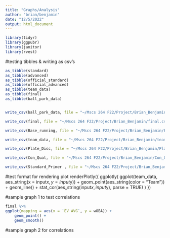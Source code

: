 ```yaml
---
title: "Graphs/Analysis"
author: "brian/benjamin"
date: "12/5/2022"
output: html_document
---
```


```r
library(tidyr)
library(ggpubr)
library(janitor)
library(rvest)
```

#testing tibbles & writing as csv's

```r
as_tibble(standard)
as_tibble(advanced)
as_tibble(official_standard)
as_tibble(official_advanced)
as_tibble(team_data)
as_tibble(final)
as_tibble(ball_park_data)


write_csv(ball_park_data, file = "~/Mscs 264 F22/Project/Brian_Benjamin/ball_park_data.csv")

write_csv(final, file = "~/Mscs 264 F22/Project/Brian_Benjamin/final.csv")

write_csv(Base_running, file = "~/Mscs 264 F22/Project/Brian_Benjamin/Base_running.csv")

write_csv(team_data, file = "~/Mscs 264 F22/Project/Brian_Benjamin/team_data.csv")

write_csv(Plate_Disc, file = "~/Mscs 264 F22/Project/Brian_Benjamin/Plate_Disc.csv")

write_csv(Con_Qual, file = "~/Mscs 264 F22/Project/Brian_Benjamin/Con_Qual.csv")

write_csv(Standard_Primer , file = "~/Mscs 264 F22/Project/Brian_Benjamin/Standard_Primer.csv")


```

#test format for rendering plot
renderPlotly({
  ggplotly(
    ggplot(team_data, aes_string(x = input$x, y = input$y)) +
      geom_point(aes_string(color = "Team")) +
      geom_line() +
      stat_cor(aes_string(input$x, input$y), parse = TRUE)
  )
})



#sample graph 1 to test correlations

```r
final %>%
ggplot(mapping = aes(x = `EV AVG`, y = wOBA)) +
    geom_point() +
    geom_smooth() 
```




#sample graph 2 for correlations
